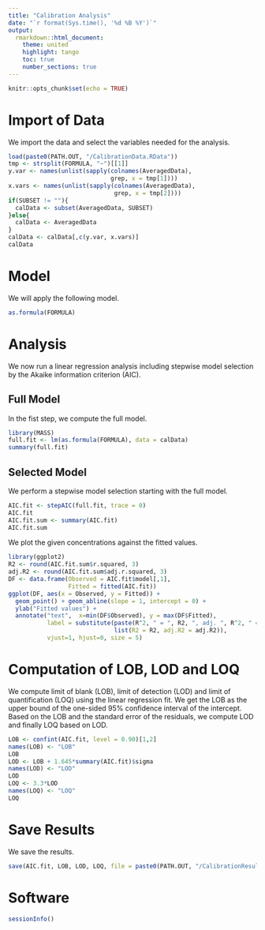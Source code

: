 ```yaml
---
title: "Calibration Analysis"
date: "`r format(Sys.time(), '%d %B %Y')`"
output:
  rmarkdown::html_document:
    theme: united
    highlight: tango
    toc: true
    number_sections: true
---
```

  
```r
knitr::opts_chunk$set(echo = TRUE)
```


# Import of Data

We import the data and select the variables needed for the analysis.
```r
load(paste0(PATH.OUT, "/CalibrationData.RData"))
tmp <- strsplit(FORMULA, "~")[[1]]
y.var <- names(unlist(sapply(colnames(AveragedData), 
                             grep, x = tmp[1])))
x.vars <- names(unlist(sapply(colnames(AveragedData), 
                              grep, x = tmp[2])))
if(SUBSET != ""){
  calData <- subset(AveragedData, SUBSET)
}else{
  calData <- AveragedData
}
calData <- calData[,c(y.var, x.vars)]
calData
```


# Model

We will apply the following model.
```r
as.formula(FORMULA)
```


# Analysis

We now run a linear regression analysis including stepwise model selection by
the Akaike information criterion (AIC). 

## Full Model

In the fist step, we compute the full model.
```r
library(MASS)
full.fit <- lm(as.formula(FORMULA), data = calData)
summary(full.fit)
```

## Selected Model

We perform a stepwise model selection starting with the full model.
```r
AIC.fit <- stepAIC(full.fit, trace = 0)
AIC.fit
AIC.fit.sum <- summary(AIC.fit)
AIC.fit.sum
```

We plot the given concentrations against the fitted values.
```r
library(ggplot2)
R2 <- round(AIC.fit.sum$r.squared, 3)
adj.R2 <- round(AIC.fit.sum$adj.r.squared, 3)
DF <- data.frame(Observed = AIC.fit$model[,1], 
                 Fitted = fitted(AIC.fit))
ggplot(DF, aes(x = Observed, y = Fitted)) +
  geom_point() + geom_abline(slope = 1, intercept = 0) +
  ylab("Fitted values") + 
  annotate("text",  x=min(DF$Observed), y = max(DF$Fitted), 
           label = substitute(paste(R^2, " = ", R2, ", adj. ", R^2, " = ", adj.R2), 
                              list(R2 = R2, adj.R2 = adj.R2)), 
           vjust=1, hjust=0, size = 5)
```


# Computation of LOB, LOD and LOQ

We compute limit of blank (LOB), limit of detection (LOD) and limit of 
quantification (LOQ) using the linear regression fit. We get the LOB as the
upper bound of the one-sided 95\% confidence interval of the intercept. Based
on the LOB and the standard error of the residuals, we compute LOD and 
finally LOQ based on LOD.
```r
LOB <- confint(AIC.fit, level = 0.90)[1,2]
names(LOB) <- "LOB"
LOB
LOD <- LOB + 1.645*summary(AIC.fit)$sigma
names(LOD) <- "LOD"
LOD
LOQ <- 3.3*LOD
names(LOQ) <- "LOQ"
LOQ
```


# Save Results

We save the results.
```r
save(AIC.fit, LOB, LOD, LOQ, file = paste0(PATH.OUT, "/CalibrationResults.RData"))
```


# Software

```r
sessionInfo()
```

